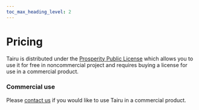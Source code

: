 ```yaml
---
toc_max_heading_level: 2
---
```


# Pricing

Tairu is distributed under the [Prosperity Public License](./license) which allows you to use it for free in noncommercial project and requires buying a license for use in a commercial product.

### Commercial use

Please [contact us](mailto:hello@tairu.io) if you would like to use Tairu in a commercial product.

<!--
[Get a license](./get-license) to use Tairu for commercial purposes.
-->
